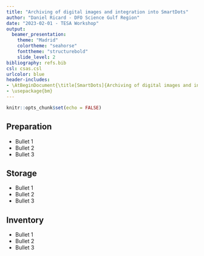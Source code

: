 ```yaml
---
title: "Archiving of digital images and integration into SmartDots"
author: "Daniel Ricard - DFO Science Gulf Region"
date: "2023-02-01 - TESA Workshop"
output: 
  beamer_presentation:
    theme: "Madrid"
    colortheme: "seahorse"
    fonttheme: "structurebold"
    slide_level: 2
bibliography: refs.bib
csl: csas.csl
urlcolor: blue
header-includes:
- \AtBeginDocument{\title[SmartDots]{Archiving of digital images and integration into SmartDots}}
- \usepackage{bm}
---
```


```r
knitr::opts_chunk$set(echo = FALSE)
```

## Preparation

- Bullet 1
- Bullet 2
- Bullet 3

## Storage

- Bullet 1
- Bullet 2
- Bullet 3

## Inventory

- Bullet 1
- Bullet 2
- Bullet 3
